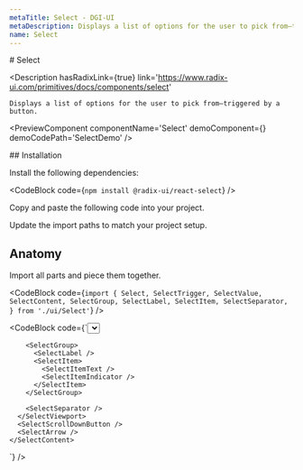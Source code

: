```yaml
---
metaTitle: Select - DGI-UI
metaDescription: Displays a list of options for the user to pick from—triggered by a button.
name: Select
---
```


<FlexGroup>
  # Select

  <Description
    hasRadixLink={true}
    link='https://www.radix-ui.com/primitives/docs/components/select'
  >
    Displays a list of options for the user to pick from—triggered by a button.
  </Description>
</FlexGroup>

<PreviewComponent componentName='Select' demoComponent={<SelectDemo />} demoCodePath='SelectDemo' />

<FlexGroup>
## Installation

Install the following dependencies:

<CodeBlock code={`npm install @radix-ui/react-select`} />

Copy and paste the following code into your project.

<ComponentSource code='Select' />

Update the import paths to match your project setup.

## Anatomy

Import all parts and piece them together.

<CodeBlock
  code={`import {
  Select,
  SelectTrigger,
  SelectValue,
  SelectContent,
  SelectGroup,
  SelectLabel,
  SelectItem,
  SelectSeparator,
} from './ui/Select'`}
/>

<CodeBlock code={`<Select>
  <SelectTrigger>
    <SelectValue />
    <SelectIcon />
  </SelectTrigger>

  <SelectPortal>
    <SelectContent>
      <SelectScrollUpButton />
      <SelectViewport>
        <SelectItem>
          <SelectItemText />
          <SelectItemIndicator />
        </SelectItem>

        <SelectGroup>
          <SelectLabel />
          <SelectItem>
            <SelectItemText />
            <SelectItemIndicator />
          </SelectItem>
        </SelectGroup>

        <SelectSeparator />
      </SelectViewport>
      <SelectScrollDownButton />
      <SelectArrow />
    </SelectContent>
  </SelectPortal>

</Select>`} />
</FlexGroup>
